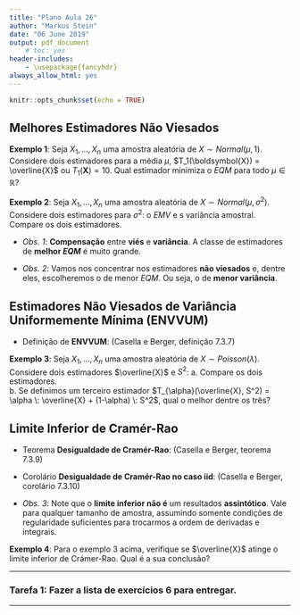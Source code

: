 ```yaml
---
title: "Plano Aula 26"
author: "Markus Stein"
date: "06 June 2019"
output: pdf_document
    # toc: yes
header-includes:
    - \usepackage{fancyhdr}
always_allow_html: yes
---
```

\addtolength{\headheight}{1.0cm} 
\pagestyle{fancyplain} 
\rhead{\includegraphics[height=1.5cm]{/home/markus/Downloads/Logo-40-anos-estatistica.png}}
\lhead{\includegraphics[height=1.5cm]{/home/markus/Downloads/logoIME60.jpg}}
\chead{UNIVERSIDADE FEDERAL DO RIO GRANDE DO SUL \\
INSTITUTO DE MATEMÁTICA E ESTATÍSTICA \\
DEPARTAMENTO DE ESTATÍSTICA \\
\vspace{0.3cm}
MAT02023 - INFERÊNCIA A - 2019/1
}
\renewcommand{\headrulewidth}{0pt} 


```r
knitr::opts_chunk$set(echo = TRUE)
```

<!-- lista 3 e 4-->
<!-- bolsa voluntaria, projeto SES, horas complementares + aplicacao real + R world , atraves do NAE? -->

<!-- ## Imagem do livro "An Introduction to Statistical Learning with Applications in R" -->

<!-- ver exemplo eduardo... pensar em outros exemplos... -->

<!-- glossario pesquisar completness: http://glossario.spestatistica.pt/ -->

<!-- teorema da equivalencia... ou Lehmann-Scheffé... não necessita suficiência, garante suficiência, provar! -->

## Melhores Estimadores Não Viesados
**Exemplo 1**: Seja $X_1, \ldots, X_n$ uma amostra aleatória de $X \sim Normal(\mu, 1)$. Considere dois estimadores para a média $\mu$, $T_1(\boldsymbol{X}) = \overline{X}$ ou $T_1(\boldsymbol{X}) = 10$. Qual estimador minimiza o $EQM$ para todo $\mu \in \mathbb{R}$?  

\vspace{0.3cm}

**Exemplo 2**: Seja $X_1, \ldots, X_n$ uma amostra aleatória de $X \sim Normal(\mu, \sigma^2)$. Considere dois estimadores para $\sigma^2$: o $EMV$ e s variância amostral. Compare os dois estimadores.  

\vspace{0.3cm}

* *Obs. 1*: **Compensação** entre **viés** e **variância**. A classe de estimadores de **melhor $EQM$** é muito grande.  

\vspace{0.3cm}

* *Obs. 2*: Vamos nos concentrar nos estimadores **não viesados** e, dentre eles, escolheremos o de menor $EQM$. Ou seja, o de **menor variância**.  

\vspace{0.5cm}

## Estimadores Não Viesados de Variância Uniformemente Mínima (ENVVUM)


* Definição de **ENVVUM**: (Casella e Berger, definição 7.3.7)  

\vspace{0.3cm}

**Exemplo 3**: Seja $X_1, \ldots, X_n$ uma amostra aleatória de $X \sim Poisson(\lambda)$. Considere dois estimadores $\overline{X}$ e $S^2$: 
a. Compare os dois estimadores.   
b. Se definimos um terceiro estimador $T_{\alpha}(\overline{X}, S^2) = \alpha \: \overline{X} + (1-\alpha) \: S^2$, qual o melhor dentre os três?

\vspace{0.5cm}

## Limite Inferior de Cramér-Rao
<!-- aula 24 -->
<!-- LICR -->
<!-- ENVVUM -->

* Teorema **Desigualdade de Cramér-Rao**: (Casella e Berger, teorema 7.3.9)  

\vspace{0.3cm}

* Corolário **Desigualdade de Cramér-Rao no caso iid**: (Casella e Berger, corolário 7.3.10)  

\vspace{0.3cm}

* *Obs. 3*: Note que o **limite inferior não é** um resultados **assintótico**. Vale para qualquer tamanho de amostra, assumindo somente condições de regularidade suficientes para trocarmos a ordem de derivadas e integrais.  

\vspace{0.5cm}

**Exemplo 4**: Para o exemplo 3 acima, verifique se $\overline{X}$ atinge o limite inferior de Crámer-Rao. Qual é a sua conclusão?

\vspace{0.3cm}

<!-- nao falei de EQM para estimador bayesiano... explorar vies no caso bayesiano... -->
<!-- aula 27 - Suficiência e UNVVUM.... rao-blackwell.... lehman-sheffe... -->
<!-- aula 28 - asymptotics....eficiencia asintotica... consistencia...deltamethod... -->
***
### Tarefa 1: Fazer a lista de exercícios 6 para entregar.

<!-- ### Tarefa 1: Ler os "slides aula 15"" para a próxima aula. -->
<!-- ### Tarefa 2: Ler seções 1 e 2 do capítulo 6 do livro "Statistical Methods and Scientific Inference". -->
***